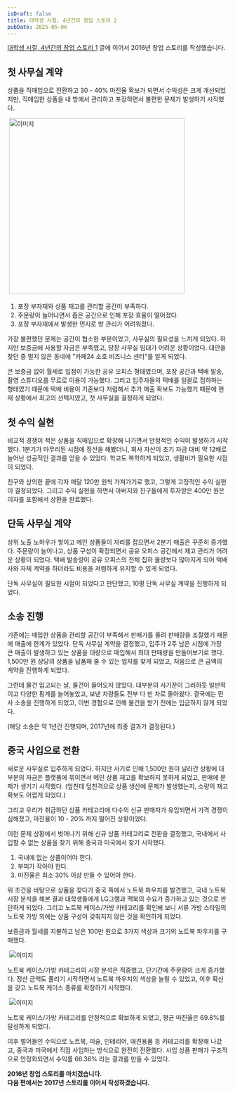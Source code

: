 ```yaml
---
isDraft: false
title: 대학생 시절, 4년간의 창업 스토리 2
pubDate: 2025-05-06
---
```



[대학생 시절, 4년간의 창업 스토리 1](/logs/2025/05/college-ecommerce-startup-story-1) 글에 이어서 2016년 창업 스토리를 작성했습니다.

## 첫 사무실 계약

상품을 직매입으로 전환하고 30 - 40% 마진율 확보가 되면서 수익성은 크게 개선되었지만,
직매입한 상품을 내 방에서 관리하고 포장하면서 불편한 문제가 발생하기 시작했다.

<Img caption="주문 들어온 직매입 상품을 집에서 포장하고 발송">
  <Image src={img01} alt="이미지" width="400" />
</Img>

1. 포장 부자재와 상품 재고를 관리할 공간이 부족하다.
2. 주문량이 늘어나면서 좁은 공간으로 인해 포장 효율이 떨어졌다.
3. 포장 부자재에서 발생한 먼지로 방 관리가 어려워졌다.

가장 불편했던 문제는 공간이 협소한 부분이었고, 사무실의 필요성을 느끼게 되었다.
하지만 보증금에 사용할 자금은 부족했고, 당장 사무실 임대가 어려운 상황이었다.
대안을 찾던 중 멀지 않은 동네에 "카페24 소호 비즈니스 센터"를 알게 되었다.

큰 보증금 없이 월세로 입점이 가능한 공유 오피스 형태였으며, 포장 공간과 택배 발송, 촬영 스튜디오를 무료로 이용이 가능했다.
그리고 입주자들의 택배를 일괄로 집하하는 형태였기 때문에 택배 비용이 기존보다 저렴해서 추가 매출 확보도 가능했기 때문에 현재 상황에서 최고의 선택지였고,
첫 사무실을 결정하게 되었다.

## 첫 수익 실현

비교적 경쟁이 적은 상품을 직매입으로 확장해 나가면서 안정적인 수익이 발생하기 시작했다.
1분기가 마무리된 시점에 정산을 해봤더니, 회사 자산이 초기 자금 대비 약 12배로 늘어난 성공적인 결과를 얻을 수 있었다.
학교도 복학하게 되었고, 생활비가 필요한 시점이 되었다.

친구와 상의한 끝에 각자 매달 120만 원씩 가져가기로 했고, 그렇게 고정적인 수익 실현이 결정되었다.
그리고 수익 실현을 하면서 아버지와 친구들에게 투자받은 400만 원은 이자를 포함해서 상환을 완료했다.

## 단독 사무실 계약

상위 노출 노하우가 쌓이고 메인 상품들이 자리를 잡으면서 2분기 매출은 꾸준히 증가했다.
주문량이 늘어나고, 상품 구성이 확장되면서 공유 오피스 공간에서 재고 관리가 어려운 상황이 되었다.
택배 발송량이 공유 오피스의 전체 집하 물량보다 많아지게 되어 택배사와 자체 계약을 하더라도 비용을 저렴하게 유지할 수 있게 되었다.

단독 사무실이 필요한 시점이 되었다고 판단했고, 10평 단독 사무실 계약을 진행하게 되었다.

## 소송 진행

기존에는 매입한 상품을 관리할 공간이 부족해서 판매가를 올려 판매량을 조절했기 때문에 매출에 한계가 있었다.
단독 사무실 계약을 결정했고, 입주가 2주 남은 시점에 가장 큰 매출이 발생하고 있는 상품을 대량으로 매입해서 최대 판매량을 만들어보기로 했다.
1,500만 원 상당의 상품을 납품해 줄 수 있는 업자를 찾게 되었고, 처음으로 큰 금액의 계약을 진행하게 되었다.

그런데 물건 입고되는 날, 물건이 들어오지 않았다.
대부분의 사기꾼이 그러하듯 일반적이고 다양한 핑계를 늘어놓았고, 보낸 차량들도 전부 다 빈 차로 돌아왔다.
결국에는 민사 소송을 진행하게 되었고, 이번 경험으로 인해 물건을 받기 전에는 입금하지 않게 되었다.

(해당 소송은 약 1년간 진행되며, 2017년에 최종 결과가 결정된다.)

## 중국 사입으로 전환

새로운 사무실로 입주하게 되었다.
하지만 사기로 인해 1,500만 원이 날라간 상황에 대부분의 자금은 플랫폼에 묶이면서 메인 상품 재고를 확보하지 못하게 되었고, 판매에 문제가 생기기 시작했다.
(엎친데 덮친격으로 상품 생산에 문제가 발생했는지, 소량의 재고 확보도 어렵게 되었다.)

그리고 우리가 취급하던 상품 카테고리에 다수의 신규 판매자가 유입되면서 가격 경쟁이 심해졌고, 마진율이 10 - 20% 까지 떨어진 상황이었다.

이런 문제 상황에서 벗어나기 위해 신규 상품 카테고리로 전환을 결정했고, 국내에서 사입할 수 없는 상품을 찾기 위해 중국과 미국에서 찾기 시작했다.

1. 국내에 없는 상품이어야 한다.
2. 부피가 작아야 한다.
3. 마진율은 최소 30% 이상 만들 수 있어야 한다.

위 조건을 바탕으로 상품을 찾다가 중국 쪽에서 노트북 파우치를 발견했고,
국내 노트북 시장 분석을 해본 결과 대학생들에게 LG그램과 맥북의 수요가 증가하고 있는 것으로 판단하게 되었다.
그리고 노트북 케이스/가방 카테고리를 확인해 보니 서류 가방 스타일의 노트북 가방 외에는 상품 구성이 갖춰지지 않은 것을 확인하게 되었다.

보증금과 월세를 지불하고 남은 100만 원으로 3가지 색상과 크기의 노트북 파우치를 구매했다.

<Img caption="중국에서 처음 사입한 노트북 파우치">
  <Image src={img02} alt="이미지" />
</Img>

노트북 케이스/가방 카테고리의 시장 분석은 적중했고, 단기간에 주문량이 크게 증가했다.
정산 금액도 풀리기 시작하면서 노트북 파우치의 색상을 늘릴 수 있었고, 이후 확신을 갖고 노트북 케이스 종류를 확장하기 시작했다.

<Img caption="택배 발송 대기 중인 노트북 파우치 상품">
  <Image src={img03} alt="이미지" />
</Img>

노트북 케이스/가방 카테고리를 안정적으로 확보하게 되었고, 평균 마진율은 69.8%를 달성하게 되었다.

이후 벌어들인 수익으로 노트북, 미술, 인테리어, 애견용품 등 카테고리를 확장해 나갔고, 중국과 미국에서 직접 사입하는 방식으로 완전히 전환했다.
사입 상품 판매가 구조적으로 안정화되면서 수익률 66.36% 라는 결과를 만들 수 있었다.

**2016년 창업 스토리를 마치겠습니다.<br />
다음 편에서는 2017년 스토리를 이어서 작성하겠습니다.**